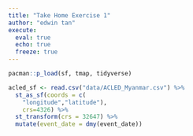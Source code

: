 ```yaml
---
title: "Take Home Exercise 1"
author: "edwin tan"
execute: 
  eval: true
  echo: true
  freeze: true
---
```


```r
pacman::p_load(sf, tmap, tidyverse)
```

```r
acled_sf <- read.csv("data/ACLED_Myanmar.csv") %>% 
  st_as_sf(coords = c(
    "longitude","latitude"),
    crs=4326) %>% 
  st_transform(crs = 32647) %>% 
  mutate(event_date = dmy(event_date))
```
